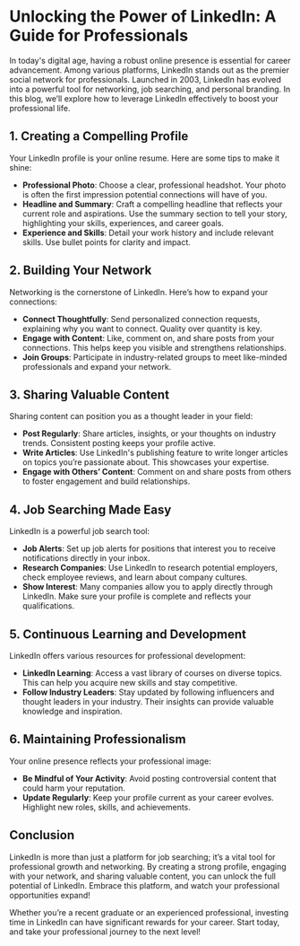 # Unlocking the Power of LinkedIn: A Guide for Professionals

In today's digital age, having a robust online presence is essential for career advancement. Among various platforms, LinkedIn stands out as the premier social network for professionals. Launched in 2003, LinkedIn has evolved into a powerful tool for networking, job searching, and personal branding. In this blog, we’ll explore how to leverage LinkedIn effectively to boost your professional life.

## 1. Creating a Compelling Profile

Your LinkedIn profile is your online resume. Here are some tips to make it shine:

- **Professional Photo**: Choose a clear, professional headshot. Your photo is often the first impression potential connections will have of you.
- **Headline and Summary**: Craft a compelling headline that reflects your current role and aspirations. Use the summary section to tell your story, highlighting your skills, experiences, and career goals.
- **Experience and Skills**: Detail your work history and include relevant skills. Use bullet points for clarity and impact.

## 2. Building Your Network

Networking is the cornerstone of LinkedIn. Here’s how to expand your connections:

- **Connect Thoughtfully**: Send personalized connection requests, explaining why you want to connect. Quality over quantity is key.
- **Engage with Content**: Like, comment on, and share posts from your connections. This helps keep you visible and strengthens relationships.
- **Join Groups**: Participate in industry-related groups to meet like-minded professionals and expand your network.

## 3. Sharing Valuable Content

Sharing content can position you as a thought leader in your field:

- **Post Regularly**: Share articles, insights, or your thoughts on industry trends. Consistent posting keeps your profile active.
- **Write Articles**: Use LinkedIn's publishing feature to write longer articles on topics you’re passionate about. This showcases your expertise.
- **Engage with Others’ Content**: Comment on and share posts from others to foster engagement and build relationships.

## 4. Job Searching Made Easy

LinkedIn is a powerful job search tool:

- **Job Alerts**: Set up job alerts for positions that interest you to receive notifications directly in your inbox.
- **Research Companies**: Use LinkedIn to research potential employers, check employee reviews, and learn about company cultures.
- **Show Interest**: Many companies allow you to apply directly through LinkedIn. Make sure your profile is complete and reflects your qualifications.

## 5. Continuous Learning and Development

LinkedIn offers various resources for professional development:

- **LinkedIn Learning**: Access a vast library of courses on diverse topics. This can help you acquire new skills and stay competitive.
- **Follow Industry Leaders**: Stay updated by following influencers and thought leaders in your industry. Their insights can provide valuable knowledge and inspiration.

## 6. Maintaining Professionalism

Your online presence reflects your professional image:

- **Be Mindful of Your Activity**: Avoid posting controversial content that could harm your reputation.
- **Update Regularly**: Keep your profile current as your career evolves. Highlight new roles, skills, and achievements.

## Conclusion

LinkedIn is more than just a platform for job searching; it’s a vital tool for professional growth and networking. By creating a strong profile, engaging with your network, and sharing valuable content, you can unlock the full potential of LinkedIn. Embrace this platform, and watch your professional opportunities expand! 

Whether you’re a recent graduate or an experienced professional, investing time in LinkedIn can have significant rewards for your career. Start today, and take your professional journey to the next level!
